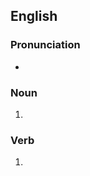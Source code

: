 ==English==

===Pronunciation===
* {{IPA|en|/ˈflɛʃɪz/}}

===Noun===
{{head|en|noun form}}

# {{plural of|en|flesh}}

===Verb===
{{head|en|verb form}}

# {{en-third-person singular of|flesh}}